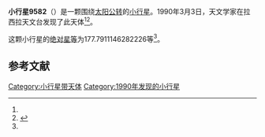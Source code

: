 {{Infobox planet
| bgcolour = #FFFFC0
| name = 9582
| symbol = 
| image = 
| caption = 
| discovery = yes
| discovery_ref = 
| discoverer = {{link-en|亨利·德波鸿诺|Henri Debehogne}}
| discovery_site = [[拉西拉天文台|拉西拉天文台]] 
| discovered = 1990年3月3日
| designations = yes
| mp_name = 
| named_after = 
| alt_names = 1990 EL7/ 1059 T-1 / 1969 TJ7 / 1991 PK17
| mp_category = [[主带小行星|主带小行星]]
| orbit_ref = <ref name="a">[http://ssd.jpl.nasa.gov/sbdb.cgi?sstr=9582 9582] {{Wayback|url=http://ssd.jpl.nasa.gov/sbdb.cgi?sstr=9582 |date=20210723170839 }}，小行星數據庫瀏覽器（JPL Small-Body Database Browser）－[[美国国家航空航天局|美国国家航空航天局]]喷气推进实验室</ref>
| epoch = 2456400.5 (2013年4月18日更新)
| aphelion = {{convert|2.263745560214097|AU|km|3|abbr=on|lk=out}}
| perihelion = {{convert|2.068206580741739|AU|km|3|abbr=on}}
| semimajor = {{convert|2.165976070477918|AU|km|3|abbr=on}}
| eccentricity = 0.045138767
| period = 1164.337562 [[日|日]]<br />3.19[[儒略年|儒略年]]
| avg_speed = 
| inclination = 4.554271828768417
| asc_node = 324.2242042780091
| mean_anomaly = 
| arg_peri = 177.7911146282226
| satellites = 
| physical_characteristics = yes
| dimensions = 
| mass = 
| density = 
| surface_grav = 
| escape_velocity = 
| sidereal_day = 
| axial_tilt = 
| pole_ecliptic_lat = 
| pole_ecliptic_lon = 
| albedo = 
| temperatures= 
| temp_name1 = 
| mean_temp_1 = 
| max_temp_1 = 
| temp_name2 = 
| max_temp_2 = 
| spectral_type = 
| abs_magnitude = 177.7911146282226
}}

'''小行星9582'''（{{lang-en|9582}}）是一颗围绕[[太阳|太阳]][[公转|公转]]的[[小行星|小行星]]。1990年3月3日，天文学家{{link-en|亨利·德波鸿诺|Henri Debehogne}}在拉西拉天文台发现了此天体<ref name="a" /><ref>{{cite news|title=小行星列表|url=http://cfa-www.harvard.edu/iau/lists/NumberedMPs.txt|accessdate=2013-07-08|newspaper=哈佛大学|archive-date=2008-05-17|archive-url=https://web.archive.org/web/20080517010638/http://cfa-www.harvard.edu/iau/lists/NumberedMPs.txt|dead-url=no}}</ref>。

这颗小行星的[[绝对星等|绝对星等]]为177.7911146282226等<ref name="a" />。

==参考文献==
{{reflist}}
{{Minor Planet Number|[[小行星9581|小行星9581]]|[[小行星9583|小行星9583]]}}

{{小天体}}

[[Category:小行星带天体|Category:小行星带天体]]
[[Category:1990年发现的小行星|Category:1990年发现的小行星]]

{{asteroid-stub}}